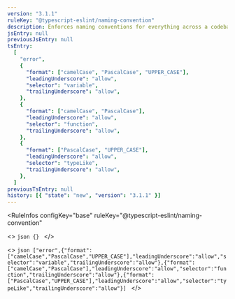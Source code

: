 ```yaml
---
version: "3.1.1"
ruleKey: "@typescript-eslint/naming-convention"
description: Enforces naming conventions for everything across a codebase
jsEntry: null
previousJsEntry: null
tsEntry:
  [
    "error",
    {
      "format": ["camelCase", "PascalCase", "UPPER_CASE"],
      "leadingUnderscore": "allow",
      "selector": "variable",
      "trailingUnderscore": "allow",
    },
    {
      "format": ["camelCase", "PascalCase"],
      "leadingUnderscore": "allow",
      "selector": "function",
      "trailingUnderscore": "allow",
    },
    {
      "format": ["PascalCase", "UPPER_CASE"],
      "leadingUnderscore": "allow",
      "selector": "typeLike",
      "trailingUnderscore": "allow",
    },
  ]
previousTsEntry: null
history: [{ "state": "new", "version": "3.1.1" }]
---
```


<RuleInfos 
  configKey="base" 
  ruleKey="@typescript-eslint/naming-convention" 
>
  <>
    ```json
    {}
    ```
  </>

  <>
    ```json
    ["error",{"format":["camelCase","PascalCase","UPPER_CASE"],"leadingUnderscore":"allow","selector":"variable","trailingUnderscore":"allow"},{"format":["camelCase","PascalCase"],"leadingUnderscore":"allow","selector":"function","trailingUnderscore":"allow"},{"format":["PascalCase","UPPER_CASE"],"leadingUnderscore":"allow","selector":"typeLike","trailingUnderscore":"allow"}]
    ```
  </>
</RuleInfos>
